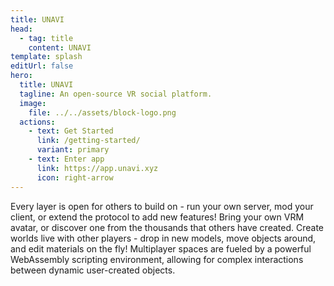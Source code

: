 ```yaml
---
title: UNAVI
head:
  - tag: title
    content: UNAVI
template: splash
editUrl: false
hero:
  title: UNAVI
  tagline: An open-source VR social platform.
  image:
    file: ../../assets/block-logo.png
  actions:
    - text: Get Started
      link: /getting-started/
      variant: primary
    - text: Enter app
      link: https://app.unavi.xyz
      icon: right-arrow
---
```



<CardGrid>
  <Card title="Open Architecture" icon="puzzle">
    Every layer is open for others to build on - run your own server, mod your
    client, or extend the protocol to add new features!
  </Card>
  <Card title="VRM Avatars" icon="star">
    Bring your own VRM avatar, or discover one from the thousands that others
    have created.
  </Card>
  <Card title="Seamless World Creation" icon="pencil">
    Create worlds live with other players - drop in new models, move objects
    around, and edit materials on the fly!
  </Card>
  <Card title="WASM Scripting" icon="rocket">
    Multiplayer spaces are fueled by a powerful WebAssembly scripting
    environment, allowing for complex interactions between dynamic user-created
    objects.
  </Card>
</CardGrid>

